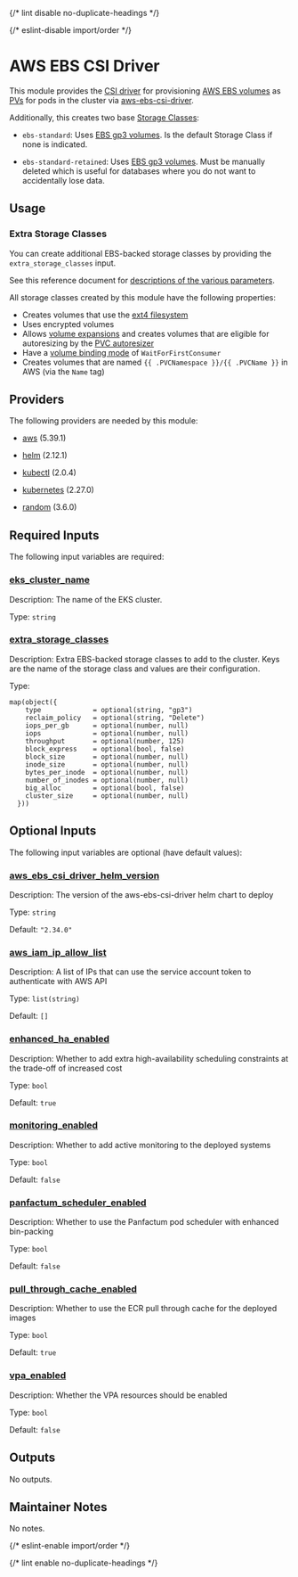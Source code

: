 
{/* lint disable no-duplicate-headings */}

{/* eslint-disable import/order */}

<ModuleHeader name="kube_aws_ebs_csi" sourceHref="https://github.com/Panfactum/stack/tree/__PANFACTUM_VERSION_MAIN__/packages/infrastructure/kube_aws_ebs_csi" status="stable" type="direct" />

# AWS EBS CSI Driver

This module provides the [CSI driver](https://kubernetes-csi.github.io/docs/introduction.html)
for provisioning [AWS EBS volumes](https://docs.aws.amazon.com/ebs/latest/userguide/ebs-volumes.html)
as [PVs](https://kubernetes.io/docs/concepts/storage/persistent-volumes/) for pods in the cluster via
[aws-ebs-csi-driver](https://github.com/kubernetes-sigs/aws-ebs-csi-driver).

Additionally, this creates two base [Storage Classes](https://kubernetes.io/docs/concepts/storage/storage-classes/):

* `ebs-standard`: Uses [EBS gp3 volumes](https://aws.amazon.com/ebs/general-purpose/). Is the default
  Storage Class if none is indicated.

* `ebs-standard-retained`: Uses [EBS gp3 volumes](https://aws.amazon.com/ebs/general-purpose/). Must be manually
  deleted which is useful for databases where you do not want to accidentally lose data.

## Usage

### Extra Storage Classes

You can create additional EBS-backed storage classes by providing the `extra_storage_classes` input.

See this reference document for [descriptions of the various parameters](https://github.com/kubernetes-sigs/aws-ebs-csi-driver/blob/master/docs/parameters.md).

All storage classes created by this module have the following properties:

* Creates volumes that use the [ext4 filesystem](https://en.wikipedia.org/wiki/Ext4)
* Uses encrypted volumes
* Allows [volume expansions](https://kubernetes.io/docs/concepts/storage/persistent-volumes/#csi-volume-expansion) and
  creates volumes that are eligible for autoresizing by the
  [PVC autoresizer](/docs/main/reference/infrastructure-modules/direct/kubernetes/kube_pvc_autoresizer)
* Have a [volume binding mode](https://kubernetes.io/docs/concepts/storage/storage-classes/#volume-binding-mode) of `WaitForFirstConsumer`
* Creates volumes that are named `{{ .PVCNamespace }}/{{ .PVCName }}` in AWS (via the `Name` tag)

## Providers

The following providers are needed by this module:

* [aws](https://registry.terraform.io/providers/hashicorp/aws/5.39.1/docs) (5.39.1)

* [helm](https://registry.terraform.io/providers/hashicorp/helm/2.12.1/docs) (2.12.1)

* [kubectl](#requirement_kubectl) (2.0.4)

* [kubernetes](https://registry.terraform.io/providers/hashicorp/kubernetes/2.27.0/docs) (2.27.0)

* [random](https://registry.terraform.io/providers/hashicorp/random/3.6.0/docs) (3.6.0)

## Required Inputs

The following input variables are required:

### <a name="input_eks_cluster_name" /> [eks\_cluster\_name](#input_eks_cluster_name)

Description: The name of the EKS cluster.

Type: `string`

### <a name="input_extra_storage_classes" /> [extra\_storage\_classes](#input_extra_storage_classes)

Description: Extra EBS-backed storage classes to add to the cluster. Keys are the name of the storage class and values are their configuration.

Type:

```hcl
map(object({
    type             = optional(string, "gp3")
    reclaim_policy   = optional(string, "Delete")
    iops_per_gb      = optional(number, null)
    iops             = optional(number, null)
    throughput       = optional(number, 125)
    block_express    = optional(bool, false)
    block_size       = optional(number, null)
    inode_size       = optional(number, null)
    bytes_per_inode  = optional(number, null)
    number_of_inodes = optional(number, null)
    big_alloc        = optional(bool, false)
    cluster_size     = optional(number, null)
  }))
```

## Optional Inputs

The following input variables are optional (have default values):

### <a name="input_aws_ebs_csi_driver_helm_version" /> [aws\_ebs\_csi\_driver\_helm\_version](#input_aws_ebs_csi_driver_helm_version)

Description: The version of the aws-ebs-csi-driver helm chart to deploy

Type: `string`

Default: `"2.34.0"`

### <a name="input_aws_iam_ip_allow_list" /> [aws\_iam\_ip\_allow\_list](#input_aws_iam_ip_allow_list)

Description: A list of IPs that can use the service account token to authenticate with AWS API

Type: `list(string)`

Default: `[]`

### <a name="input_enhanced_ha_enabled" /> [enhanced\_ha\_enabled](#input_enhanced_ha_enabled)

Description: Whether to add extra high-availability scheduling constraints at the trade-off of increased cost

Type: `bool`

Default: `true`

### <a name="input_monitoring_enabled" /> [monitoring\_enabled](#input_monitoring_enabled)

Description: Whether to add active monitoring to the deployed systems

Type: `bool`

Default: `false`

### <a name="input_panfactum_scheduler_enabled" /> [panfactum\_scheduler\_enabled](#input_panfactum_scheduler_enabled)

Description: Whether to use the Panfactum pod scheduler with enhanced bin-packing

Type: `bool`

Default: `false`

### <a name="input_pull_through_cache_enabled" /> [pull\_through\_cache\_enabled](#input_pull_through_cache_enabled)

Description: Whether to use the ECR pull through cache for the deployed images

Type: `bool`

Default: `true`

### <a name="input_vpa_enabled" /> [vpa\_enabled](#input_vpa_enabled)

Description: Whether the VPA resources should be enabled

Type: `bool`

Default: `false`

## Outputs

No outputs.

## Maintainer Notes

No notes.

{/* eslint-enable import/order */}

{/* lint enable no-duplicate-headings */}
